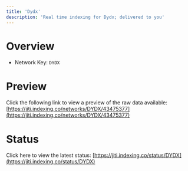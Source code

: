 ```yaml
---
title: 'Dydx'
description: 'Real time indexing for Dydx; delivered to you'
---
```


# Overview
- Network Key: `DYDX`

# Preview
Click the following link to view a preview of the raw data available: [https://jiti.indexing.co/networks/DYDX/43475377](https://jiti.indexing.co/networks/DYDX/43475377)

# Status
Click here to view the latest status: [https://jiti.indexing.co/status/DYDX](https://jiti.indexing.co/status/DYDX)
